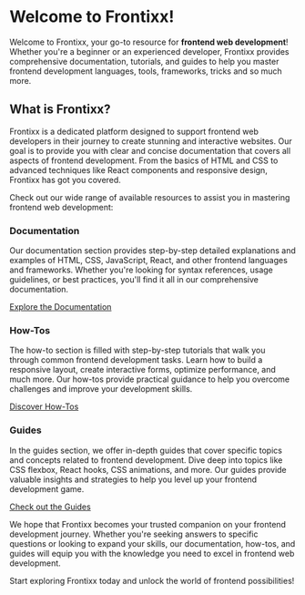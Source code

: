 
# Welcome to Frontixx!

Welcome to Frontixx, your go-to resource for **frontend web development**! Whether you're a beginner or an experienced developer, Frontixx provides comprehensive documentation, tutorials, and guides to help you master frontend development languages, tools, frameworks, tricks and so much more.

## What is Frontixx?

Frontixx is a dedicated platform designed to support frontend web developers in their journey to create stunning and interactive websites. Our goal is to provide you with clear and concise documentation that covers all aspects of frontend development. From the basics of HTML and CSS to advanced techniques like React components and responsive design, Frontixx has got you covered.


Check out our wide range of available resources to assist you in mastering frontend web development:

### Documentation

Our documentation section provides step-by-step detailed explanations and examples of HTML, CSS, JavaScript, React, and other frontend languages and frameworks. Whether you're looking for syntax references, usage guidelines, or best practices, you'll find it all in our comprehensive documentation.

[Explore the Documentation](/docs)

### How-Tos

The how-to section is filled with step-by-step tutorials that walk you through common frontend development tasks. Learn how to build a responsive layout, create interactive forms, optimize performance, and much more. Our how-tos provide practical guidance to help you overcome challenges and improve your development skills.

[Discover How-Tos](/how-tos)

### Guides

In the guides section, we offer in-depth guides that cover specific topics and concepts related to frontend development. Dive deep into topics like CSS flexbox, React hooks, CSS animations, and more. Our guides provide valuable insights and strategies to help you level up your frontend development game.

[Check out the Guides](/guides)

We hope that Frontixx becomes your trusted companion on your frontend development journey. Whether you're seeking answers to specific questions or looking to expand your skills, our documentation, how-tos, and guides will equip you with the knowledge you need to excel in frontend web development.

Start exploring Frontixx today and unlock the world of frontend possibilities!

